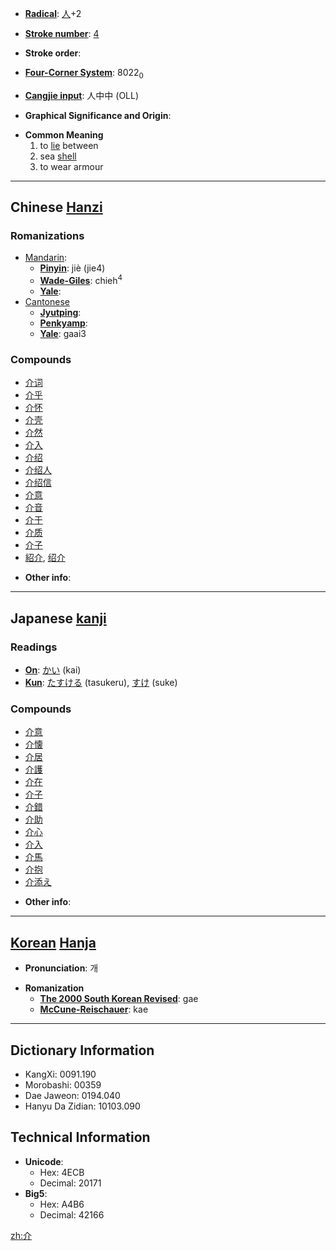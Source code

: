* '''[[Wiktionary:Chinese radical index| Radical]]''': [[Wiktionary:Chinese radical index 人|人]]+2

* '''[[Wiktionary:Chinese total strokes index|Stroke number]]''': [[Wiktionary:Chinese total strokes index 4|4]]

* '''Stroke order''': 

* '''[[Wiktionary:Chinese four corner index|Four-Corner System]]''': 8022<sub>0</sub>

* '''[[Wiktionary:Chinese Cangjie index|Cangjie input]]''': 人中中 (OLL)

* '''Graphical Significance and Origin''': 

* '''Common Meaning'''
*# to [[lie]] between
*# sea [[shell]]
*# to wear armour
<!--*# [[forerunner]], [[herald]], [[harbinger]]-->

----

== Chinese [[Hanzi]] ==

===Romanizations===
* [[Mandarin]]:
** '''[[Pinyin]]''': jiè (jie4)
** '''[[Wade-Giles]]''': chieh<sup>4</sup>
** '''[[Yale]]''': 
*[[Cantonese]]
**'''[[Jyutping]]''':
**'''[[Penkyamp]]''': 
**'''[[Yale]]''': gaai3

===Compounds===
*[[介词]]
*[[介乎]]
*[[介怀]]
*[[介壳]]
*[[介然]]
*[[介入]]
*[[介绍]]
*[[介绍人]]
*[[介绍信]]
*[[介意]]
*[[介音]]
*[[介于]]
*[[介质]]
*[[介子]]
*[[紹介]], [[绍介]]

* '''Other info''': 

----

== Japanese [[kanji]] ==

===Readings===
* '''[[On]]''': [[かい]] (kai)
* '''[[Kun]]''': [[たすける]] (tasukeru), [[すけ]] (suke)

===Compounds===
*[[介意]]
*[[介懐]]
*[[介居]]
*[[介護]]
*[[介在]]
*[[介子]]
*[[介錯]]
*[[介助]]
*[[介心]]
*[[介入]]
*[[介馬]]
*[[介抱]]
*[[介添え]]

* '''Other info''':  

----

== [[Korean]] [[Hanja]] ==

* '''Pronunciation''': 개

* '''Romanization'''
** '''[[The 2000 South Korean Revised Romanization|The 2000 South Korean Revised]]''': gae
** '''[[McCune-Reischauer]]''': kae

----

== Dictionary Information ==

* KangXi: 0091.190
* Morobashi: 00359
* Dae Jaweon: 0194.040
* Hanyu Da Zidian: 10103.090

== Technical Information ==

* '''Unicode''':
** Hex: 4ECB
** Decimal: 20171
* '''Big5''':
** Hex: A4B6
** Decimal: 42166

[[zh:介]]